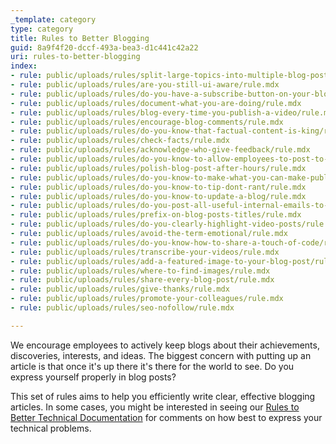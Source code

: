 ```yaml
---
_template: category
type: category
title: Rules to Better Blogging
guid: 8a9f4f20-dccf-493a-bea3-d1c441c42a22
uri: rules-to-better-blogging
index:
- rule: public/uploads/rules/split-large-topics-into-multiple-blog-posts/rule.mdx
- rule: public/uploads/rules/are-you-still-ui-aware/rule.mdx
- rule: public/uploads/rules/do-you-have-a-subscribe-button-on-your-blog-aka-rss/rule.mdx
- rule: public/uploads/rules/document-what-you-are-doing/rule.mdx
- rule: public/uploads/rules/blog-every-time-you-publish-a-video/rule.mdx
- rule: public/uploads/rules/encourage-blog-comments/rule.mdx
- rule: public/uploads/rules/do-you-know-that-factual-content-is-king/rule.mdx
- rule: public/uploads/rules/check-facts/rule.mdx
- rule: public/uploads/rules/acknowledge-who-give-feedback/rule.mdx
- rule: public/uploads/rules/do-you-know-to-allow-employees-to-post-to-their-personal-blog/rule.mdx
- rule: public/uploads/rules/polish-blog-post-after-hours/rule.mdx
- rule: public/uploads/rules/do-you-know-to-make-what-you-can-make-public/rule.mdx
- rule: public/uploads/rules/do-you-know-to-tip-dont-rant/rule.mdx
- rule: public/uploads/rules/do-you-know-to-update-a-blog/rule.mdx
- rule: public/uploads/rules/do-you-post-all-useful-internal-emails-to-the-company-blog/rule.mdx
- rule: public/uploads/rules/prefix-on-blog-posts-titles/rule.mdx
- rule: public/uploads/rules/do-you-clearly-highlight-video-posts/rule.mdx
- rule: public/uploads/rules/avoid-the-term-emotional/rule.mdx
- rule: public/uploads/rules/do-you-know-how-to-share-a-touch-of-code/rule.mdx
- rule: public/uploads/rules/transcribe-your-videos/rule.mdx
- rule: public/uploads/rules/add-a-featured-image-to-your-blog-post/rule.mdx
- rule: public/uploads/rules/where-to-find-images/rule.mdx
- rule: public/uploads/rules/share-every-blog-post/rule.mdx
- rule: public/uploads/rules/give-thanks/rule.mdx
- rule: public/uploads/rules/promote-your-colleagues/rule.mdx
- rule: public/uploads/rules/seo-nofollow/rule.mdx

---
```


We encourage employees to actively keep blogs about their achievements, discoveries, interests, and ideas. The biggest concern with putting up an article is that once it's up there it's there for the world to see. Do you express yourself properly in blog posts?

This set of rules aims to help you efficiently write clear, effective blogging articles. In some cases, you might be interested in seeing our [Rules to Better Technical Documentation](/rules-to-better-technical-documentation) for comments on how best to express your technical problems.

